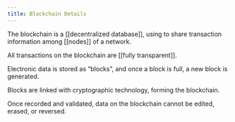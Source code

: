 ```yaml
---
title: Blockchain Details
---
```


The blockchain is a \[\[decentralized database]], using <Nutshell glossaryEntry="content/glossary/dlt.mdx" children="Distributed Ledger Technology (DLT)" />  to share transaction information among \[\[nodes]] of a network.

All transactions on the blockchain are \[\[fully transparent]].

Electronic data is stored as “blocks”, and once a block is full, a new block is generated.

Blocks are linked with cryptographic technology, forming the blockchain.

Once recorded and validated, data on the blockchain cannot be edited, erased, or reversed.

<YouTube youTubeId="SSo_EIwHSd4" aspectRatio="16:9" />


